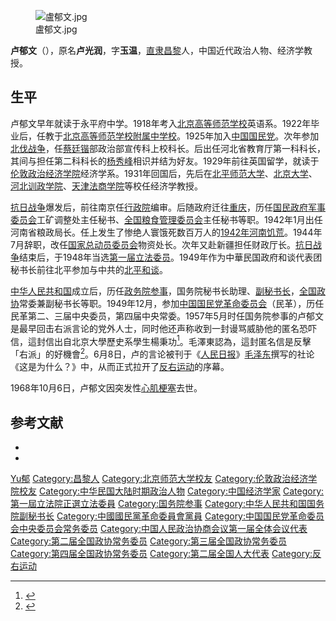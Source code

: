 [[File:盧郁文.jpg|thumb]]

'''卢郁文'''（{{bd|1900年|12月10日|1968年|10月6日|catIdx=Lu卢}}），原名'''卢光润'''，字'''玉温'''，[[直隶|直隶]][[昌黎|昌黎]]人，中国近代政治人物、经济学教授。

== 生平 ==
卢郁文早年就读于永平府中学。1918年考入[[北京高等师范学校|北京高等师范学校]]英语系。1922年毕业后，任教于[[北京师范大学附属中学|北京高等师范学校附属中学校]]。1925年加入[[中国国民党|中国国民党]]。次年参加[[北伐战争|北伐战争]]，任[[蔡廷锴|蔡廷锴]]部政治部宣传科上校科长。后出任河北省教育厅第一科科长，其间与担任第二科科长的[[杨秀峰|杨秀峰]]相识并结为好友。1929年前往英国留学，就读于[[伦敦政治经济学院|伦敦政治经济学院]]经济学系。1931年回国后，先后在[[北平师范大学|北平师范大学]]、[[北京大学|北京大学]]、[[河北训政学院|河北训政学院]]、[[天津法商学院|天津法商学院]]等校任经济学教授。

[[抗日战争|抗日战争]]爆发后，前往南京任[[行政院|行政院]]编审。后随政府迁往[[重庆|重庆]]，历任[[国民政府军事委员会|国民政府军事委员会]]工矿调整处主任秘书、[[全国粮食管理委员会|全国粮食管理委员会]]主任秘书等职。1942年1月出任河南省粮政局长。任上发生了惨绝人寰饿死数百万人的[[1942年河南饥荒|1942年河南饥荒]]。1944年7月辞职，改任[[国家总动员委员会|国家总动员委员会]]物资处长。次年又赴新疆担任财政厅长。[[抗日战争|抗日战争]]结束后，于1948年当选[[第1屆中華民國立法委員|第一届立法委员]]。1949年作为中華民国政府和谈代表团秘书长前往北平参加与中共的[[北平和谈|北平和谈]]。

[[中华人民共和国|中华人民共和国]]成立后，历任[[政务院参事|政务院参事]]，国务院秘书长助理、[[中华人民共和国国务院副秘书长|副秘书长]]，[[全国政协|全国政协]]常委兼副秘书长等职。1949年12月，参加[[中国国民党革命委员会|中国国民党革命委员会]]（民革），历任民革第二、三届中央委员，第四届中央常委。1957年5月时任国务院参事的卢郁文是最早回击右派言论的党外人士，同时他还声称收到一封谩骂威胁他的匿名恐吓信，這封信出自北京大學歷史系學生楊秉功<ref>{{cite news |title=五十年後重評「反右」: 中國當代知識分子的命運 |url=https://books.google.com/books?hl=zh-CN&id=UMsQAQAAMAAJ&focus=searchwithinvolume&q=%E6%A5%8A%E7%A7%89%E5%8A%9F+%E7%9B%A7%E9%83%81%E6%96%87+%E5%8C%BF%E5%90%8D%E4%BF%A1 |publisher=丁抒 田園書屋, 2007 - 547页 |accessdate=2021-01-16 |archive-date=2022-04-07 |archive-url=https://web.archive.org/web/20220407103329/https://books.google.com/books?hl=zh-CN&id=UMsQAQAAMAAJ&focus=searchwithinvolume&q=%E6%A5%8A%E7%A7%89%E5%8A%9F+%E7%9B%A7%E9%83%81%E6%96%87+%E5%8C%BF%E5%90%8D%E4%BF%A1 }}</ref>。毛澤東認為，這封匿名信是反擊「右派」的好機會<ref>{{cite news |title=十七、《关于正确处理人民内部矛盾的问题》和整风反右(下)  (4) |url=http://cpc.people.com.cn/GB/69112/70190/70192/4765770.html |accessdate=2021-01-16 |archive-date=2021-01-22 |archive-url=https://web.archive.org/web/20210122004505/http://cpc.people.com.cn/GB/69112/70190/70192/4765770.html |dead-url=no }}</ref>。6月8日，卢的言论被刊于《[[人民日报|人民日报]]》[[毛泽东|毛泽东]]撰写的社论《这是为什么？》中，从而正式拉开了[[反右运动|反右运动]]的序幕。

1968年10月6日，卢郁文因突发性[[心肌梗塞|心肌梗塞]]去世。

== 参考文献 ==
{{ReflistH}}
* {{cite web|url=http://www.minge.gov.cn/txt/2008-09/27/content_2496639.htm|title=卢郁文|publisher=民革中央|date=2008-09-27}}{{Dead link|date=2018年7月 |bot=InternetArchiveBot |fix-attempted=no }}
* {{cite web|url=http://search.huaxia.com/s.jsp?iDocId=493738|title=卢郁文（1900-1968）|publisher=华夏经纬|date=2003-09-30|access-date=2011-09-30|archive-date=2015-06-22|archive-url=https://web.archive.org/web/20150622114650/http://search.huaxia.com/s.jsp?iDocId=493738|dead-url=yes}}
{{ReflistF}}
{{reflist}}

{{1949年聲明脫離國民黨政治人物名單}}
{{中国国民党革命委员会第四届中央委员会}}
{{国务院参事}}

{{Authority control}}
{{DEFAULTSORT:Lu卢}}
[[Category:卢姓|Yu郁]]
[[Category:昌黎人|Category:昌黎人]]
[[Category:北京师范大学校友|Category:北京师范大学校友]]
[[Category:伦敦政治经济学院校友|Category:伦敦政治经济学院校友]]
[[Category:中华民国大陆时期政治人物|Category:中华民国大陆时期政治人物]]
[[Category:中国经济学家|Category:中国经济学家]]
[[Category:第一屆立法院正選立法委員|Category:第一屆立法院正選立法委員]]
[[Category:国务院参事|Category:国务院参事]]
[[Category:中华人民共和国国务院副秘书长|Category:中华人民共和国国务院副秘书长]]
[[Category:中國國民黨革命委員會黨員|Category:中國國民黨革命委員會黨員]]
[[Category:中国国民党革命委员会中央委员会常务委员|Category:中国国民党革命委员会中央委员会常务委员]]
[[Category:中国人民政治协商会议第一届全体会议代表|Category:中国人民政治协商会议第一届全体会议代表]]
[[Category:第二届全国政协常务委员|Category:第二届全国政协常务委员]]
[[Category:第三届全国政协常务委员|Category:第三届全国政协常务委员]]
[[Category:第四届全国政协常务委员|Category:第四届全国政协常务委员]]
[[Category:第二届全国人大代表|Category:第二届全国人大代表]]
[[Category:反右运动|Category:反右运动]]